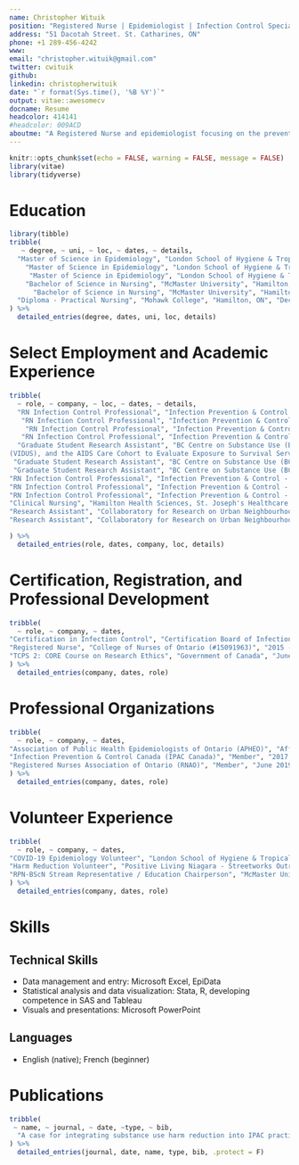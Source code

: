 ```yaml
---
name: Christopher Wituik
position: "Registered Nurse | Epidemiologist | Infection Control Specialist"
address: "51 Dacotah Street. St. Catharines, ON"
phone: +1 289-456-4242
www: 
email: "christopher.wituik@gmail.com"
twitter: cwituik
github: 
linkedin: christopherwituik
date: "`r format(Sys.time(), '%B %Y')`"
output: vitae::awesomecv
docname: Resume
headcolor: 414141
#headcolor: 009ACD
aboutme: "A Registered Nurse and epidemiologist focusing on the prevention and control of infections and communicable diseases. I have a strong interest in epidemiologic methods, study design, statistical programming, data visualization, and knowledge translation. I am experienced with outbreak investigation and containment, analysis of communicable and non-communicable disease data, and clinical nursing."
---
```

```r
knitr::opts_chunk$set(echo = FALSE, warning = FALSE, message = FALSE)
library(vitae)
library(tidyverse)
```
# Education

```r
library(tibble)
tribble(
   ~ degree, ~ uni, ~ loc, ~ dates, ~ details,
  "Master of Science in Epidemiology", "London School of Hygiene & Tropical Medicine", "London, England", "November 2019", "Select coursework:    Advanced Statistical Methods in Epidemiology, Epidemiology of Communicable Disease, Modelling and the Dynamics of Communicable Diseases",
    "Master of Science in Epidemiology", "London School of Hygiene & Tropical Medicine", "London, England", "November 2019", "Research Project: Impact of Police Contact on Access to Hepatitis C Care Among People Who Inject Drugs in Vancouver, Canada",
     "Master of Science in Epidemiology", "London School of Hygiene & Tropical Medicine", "London, England", "November 2019", "Supervisors: Dr. David Prieto-Merino & Dr. Lianping Ti",
    "Bachelor of Science in Nursing", "McMaster University", "Hamilton, ON", "June 2015", "BScN Recognition Award – 2015",
      "Bachelor of Science in Nursing", "McMaster University", "Hamilton, ON", "June 2015", "Cathy Flis Memorial Award, BScN Recognition Award – 2014",
  "Diploma - Practical Nursing", "Mohawk College", "Hamilton, ON", "December 2011", "Honours graduate"
) %>% 
  detailed_entries(degree, dates, uni, loc, details)
```

# Select Employment and Academic Experience

```r
tribble(
  ~ role, ~ company, ~ loc, ~ dates, ~ details,
  "RN Infection Control Professional", "Infection Prevention & Control - St. Joseph's Healthcare Hamilton", "Hamilton, ON", "June 2018 - Present", "IPAC Lead for COVID-19 readiness and response efforts in the Emergency Department including policy and process development, education, and consultation.",
   "RN Infection Control Professional", "Infection Prevention & Control - St. Joseph's Healthcare Hamilton", "Hamilton, ON", "June 2018 - Present", "Preventing and controlling transmission and outbreaks of epidemiologically significant organisms, monitoring and interpreting infection rates.",
    "RN Infection Control Professional", "Infection Prevention & Control - St. Joseph's Healthcare Hamilton", "Hamilton, ON", "June 2018 - Present", "Investigating viral respiratory outbreak trends; engaging in data extraction, cleaning, analysis, and visualization with R studio.",
   "RN Infection Control Professional", "Infection Prevention & Control - St. Joseph's Healthcare Hamilton", "Hamilton, ON", "June 2018 - Present", "Engaging in knowledge dissemination, education, and collaboration with various professional disciplines and members of the public.",
  "Graduate Student Research Assistant", "BC Centre on Substance Use (BCCSU)", "Vancouver, BC", "July 2019", "Analyzed two longitudinal cohorts, the Vancouver Injection Drug Users Study
(VIDUS), and the AIDS Care Cohort to Evaluate Exposure to Survival Services (ACCESS) to evaluate the impact of police contact on access to hepatitis C care among people who inject drugs.",
 "Graduate Student Research Assistant", "BC Centre on Substance Use (BCCSU)", "Vancouver, BC", "July 2019", "Independently conceived of study question; conducted data cleaning, coding, and analysis; and wrote report detailing methods, results, and interpretation.",
 "Graduate Student Research Assistant", "BC Centre on Substance Use (BCCSU)", "Vancouver, BC", "July 2019", "Achieved a working knowledge of with R statistical software through independent learning in order to conduct analysis as per BCCSU policy.",
"RN Infection Control Professional", "Infection Prevention & Control - Brant Community Healthcare System", "Brantford, ON", "March 2017 - May 2018", "Improved surveillance system through discovering an issue with patient-day calculations and collaborated with the Health Records department to ensure provision of accurate denominators for calculation of C. difficile infection rates.",
"RN Infection Control Professional", "Infection Prevention & Control - Brant Community Healthcare System", "Brantford, ON", "March 2017 - May 2018", "Designed and implemented a cross-sectional study of Catheter-Association Urinary Tract Infections. Engaged in knowledge dissemination to internal stakeholders to improve urinary catheter management throughout the organization.",
"RN Infection Control Professional", "Infection Prevention & Control - Brant Community Healthcare System", "Brantford, ON", "March 2017 - May 2018", "Invited to sit on the Brant Community Healthcare System Research Ethics Committee. Reviewed multiple clinical studies for methodological and ethical rigor.",
"Clinical Nursing", "Hamilton Health Sciences, St. Joseph's Healthcare Hamilton, Victorian Order of Nurses", "Hamilton, ON", "2012 - 2017", "Honed leadership, organization and prioritization skills which allow me to adapt to rapidly changing circumstances",
"Research Assistant", "Collaboratory for Research on Urban Neighbourhoods, Community Health, and Housing - McMaster University", "Hamilton, ON", "2013 - 2014", "Developed a working knowledge of questionnaire design, interviewing, data coding and entry, data checks, and participant recruitment",
"Research Assistant", "Collaboratory for Research on Urban Neighbourhoods, Community Health, and Housing - McMaster University", "Hamilton, ON", "2013 - 2014", " Administered a standard questionnaire to ascertain perceptions of community, neighbourhood, and health." 

) %>% 
  detailed_entries(role, dates, company, loc, details)
```

# Certification, Registration, and Professional Development

```r
tribble(
  ~ role, ~ company, ~ dates,
"Certification in Infection Control", "Certification Board of Infection Control and Epidemiology (CBIC)", "2019 - Present",
"Registered Nurse", "College of Nurses of Ontario (#15091963)", "2015 - Present",
"TCPS 2: CORE Course on Research Ethics", "Government of Canada", "June 2019"
) %>% 
  detailed_entries(company, dates, role)
```

# Professional Organizations 

```r
tribble(
  ~ role, ~ company, ~ dates,
"Association of Public Health Epidemiologists of Ontario (APHEO)", "Affiliate Member", "2016 - Present",
"Infection Prevention & Control Canada (IPAC Canada)", "Member", "2017 - Present",
"Registered Nurses Association of Ontario (RNAO)", "Member", "June 2019"
) %>% 
  detailed_entries(company, dates, role)
```

# Volunteer Experience

```r
tribble(
  ~ role, ~ company, ~ dates,
"COVID-19 Epidemiology Volunteer", "London School of Hygiene & Tropical Medicine", "2020 - Present",
"Harm Reduction Volunteer", "Positive Living Niagara - Streetworks Outreach Program and Consumption and Treatment Services", "2017 - Present",
"RPN-BScN Stream Representative / Education Chairperson", "McMaster University Nursing Students’ Society", "2012 - 2015"
) %>% 
  detailed_entries(company, dates, role)
```

# Skills

## Technical Skills

* Data management and entry: Microsoft Excel, EpiData
* Statistical analysis and data visualization: Stata, R, developing competence in SAS and Tableau
* Visuals and presentations: Microsoft PowerPoint

## Languages
* English (native); French (beginner)

# Publications

```r
tribble(
 ~ name, ~ journal, ~ date, ~type, ~ bib,
  "A case for integrating substance use harm reduction into IPAC practice in acute care settings", "Canadian Journal of Infection Control", "November 2019", "Letter to the Editor", "\\textbf{Wituik, C}. (2019). A case for integrating substance use harm reduction into IPAC practice in acute care settings. Canadian Journal of Infection Control, 34(3), 146–147."
) %>%
  detailed_entries(journal, date, name, type, bib, .protect = F)
  
```

